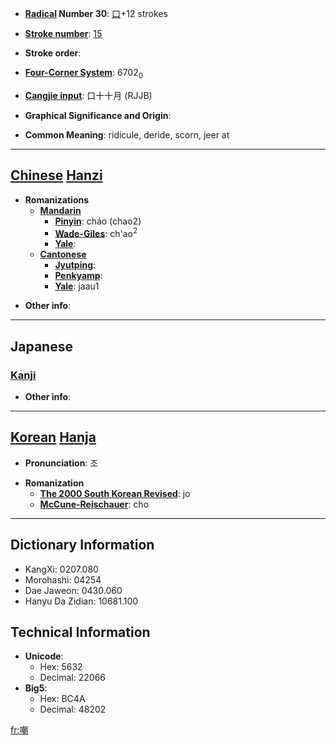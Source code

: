 * '''[[Wiktionary:Chinese radical index| Radical]] Number 30''': [[Wiktionary:Chinese radical index 口|口]]+12 strokes

* '''[[Wiktionary:Chinese total strokes index|Stroke number]]''': [[Wiktionary:Chinese total strokes index 15|15]]

* '''Stroke order''': 

* '''[[Wiktionary:Chinese four corner index|Four-Corner System]]''': 6702<sub>0</sub>

* '''[[Wiktionary:Chinese Cangjie index|Cangjie input]]''': 口十十月 (RJJB)

* '''Graphical Significance and Origin''': 

* '''Common Meaning''': ridicule, deride, scorn, jeer at

----

== [[Chinese]] [[Hanzi]] ==

* '''Romanizations'''
** '''[[Mandarin]]'''
*** '''[[Pinyin]]''': cháo (chao2)
*** '''[[Wade-Giles]]''': ch'ao<sup>2</sup>
*** '''[[Yale]]''': 
** '''[[Cantonese]]'''
*** '''[[Jyutping]]''':
*** '''[[Penkyamp]]''': 
*** '''[[Yale]]''': jaau1

* '''Other info''': 

----

==Japanese==
===[[Kanji]]===
{{kanji|on readings=[[とう]] (tō), [[ちょう]] (chō)
|kun readings=[[あざける]] (azakeru)
}}

* '''Other info''':  

----

== [[Korean]] [[Hanja]] ==

* '''Pronunciation''': 조

* '''Romanization'''
** '''[[The 2000 South Korean Revised Romanization|The 2000 South Korean Revised]]''': jo
** '''[[McCune-Reischauer]]''': cho

----

== Dictionary Information ==

* KangXi: 0207.080
* Morohashi: 04254
* Dae Jaweon: 0430.060
* Hanyu Da Zidian: 10681.100

== Technical Information ==

* '''Unicode''':
** Hex: 5632
** Decimal: 22066
* '''Big5''':
** Hex: BC4A
** Decimal: 48202

[[fr:嘲]]